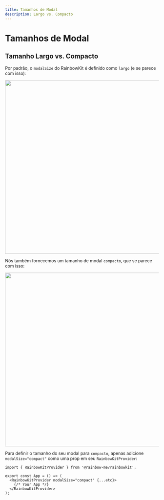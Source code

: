 ```yaml
---
title: Tamanhos de Modal
description: Largo vs. Compacto
---
```


# Tamanhos de Modal

## Tamanho Largo vs. Compacto

Por padrão, o `modalSize` do RainbowKit é definido como `largo` (e se parece com isso):

<Img src="/modal-default.png" height="569" width="1029" />

Nós também fornecemos um tamanho de modal `compacto`, que se parece com isso:

<Img src="/modal-compact.png" height="569" width="1029" />

Para definir o tamanho do seu modal para `compacto`, apenas adicione `modalSize="compact"` como uma prop em seu `RainbowKitProvider`:

```tsx
import { RainbowKitProvider } from '@rainbow-me/rainbowkit';

export const App = () => (
  <RainbowKitProvider modalSize="compact" {...etc}>
    {/* Your App */}
  </RainbowKitProvider>
);
```
